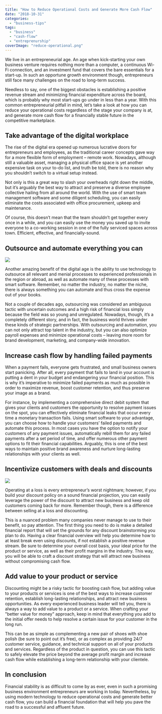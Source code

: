```yaml
---
title: "How to Reduce Operational Costs and Generate More Cash Flow"
date: "2018-10-31"
categories: 
  - "business-tips"
tags: 
  - "business"
  - "cash-flow"
  - "entreprenurship"
coverImage: "reduce-operational.png"
---
```


We live in an entrepreneurial age. An age when kick-starting your own business venture requires nothing more than a computer, a continuous Wi-Fi connection, and an investment fund that covers the bare essentials for a start-up. In such an opportune growth environment though, entrepreneurs still face many challenges on the road to long-term success.

Needless to say, one of the biggest obstacles is establishing a positive revenue stream and minimizing financial expenditure across the board, which is probably why most start-ups go under in less than a year. With this common entrepreneurial pitfall in mind, let’s take a look at how you can reduce your operational costs regardless of the stage your company is at, and generate more cash flow for a financially stable future in the competitive marketplace.

## Take advantage of the digital workplace

The rise of the digital era opened up numerous lucrative doors for entrepreneurs and employees, as the traditional career concepts gave way for a more flexible form of employment – remote work. Nowadays, although still a valuable asset, managing a physical office space is yet another expensive task on your to-do list, and truth be told, there is no reason why you shouldn’t switch to a virtual setup instead.

Not only is this a great way to slash your overheads right down the middle, but it’s arguably the best way to attract and preserve a diverse employee collective hailing from all around the world. With the use of smart team management software and some diligent scheduling, you can easily eliminate the costs associated with office procurement, upkeep and maintenance.

Of course, this doesn’t mean that the team shouldn’t get together every once in a while, and you can easily use the money you saved up to invite everyone to a co-working session in one of the fully serviced spaces across town. Efficient, effective, and financially-sound.

## Outsource and automate everything you can

![](/images/blog-images/ExW91ys.jpg)

Another amazing benefit of the digital age is the ability to use technology to outsource all relevant and menial processes to experienced professionals in the region or abroad, as well as automate many of these processes with smart software. Remember, no matter the industry, no matter the niche, there is always something you can automate and thus cross the expense out of your books.

Not a couple of decades ago, outsourcing was considered an ambiguous tactic with uncertain outcomes and a high risk of financial loss simply because the field was so young and unregulated. Nowadays, though, it’s a completely different story, and in fact, the business world thrives under these kinds of strategic partnerships. With outsourcing and automation, you can not only attract top talent in the industry, but you can also optimize payroll expenses and minimize operational costs – leaving more room for brand development, marketing, and company-wide innovation.

## Increase cash flow by handling failed payments

When a payment fails, everyone gets frustrated, and small business owners start panicking. After all, every payment that fails to land in your account is putting a dent in your budget and endangering your financial position. This is why it’s imperative to minimize failed payments as much as possible in order to maximize revenue, boost customer retention, and thus preserve your image as a brand.

For instance, by implementing a comprehensive direct debit system that gives your clients and customers the opportunity to resolve payment issues on the spot, you can effectively eliminate financial leaks that occur every time a monetary transaction fails. Using smart software to your advantage, you can choose how to handle your customers’ failed payments and automate this process. In most cases you have the option to notify your customers of any payment issues, automatically rebill them for any failed payments after a set period of time, and offer numerous other payment options to fit their financial capabilities. Arguably, this is one of the best ways to maintain positive brand awareness and nurture long-lasting relationships with your clients as well.

## Incentivize customers with deals and discounts

![](/images/blog-images/04wrI3U.jpg)

Operating at a loss is every entrepreneur’s worst nightmare; however, if you build your discount policy on a sound financial projection, you can easily leverage the power of the discount to attract new business and keep old customers coming back for more. Remember though, there is a difference between selling at a loss and discounting.

This is a nuanced problem many companies never manage to use to their benefit, so pay attention. The first thing you need to do is make a detailed financial report that will set the grounds for any discount brainstorming you plan to do. Having a clear financial overview will help you determine how to at least break even using discounts, if not establish a positive revenue stream. Be sure to determine your overall cost basis, your ideal price for the product or service, as well as their profit margins in the industry. This way, you will be able to craft a discount strategy that will attract new business without compromising cash flow.

## Add value to your product or service

Discounting might be a risky tactic for boosting cash flow, but adding value to your products or services is one of the best ways to increase customer retention, establish long-lasting relationships, and attract new business opportunities. As every experienced business leader will tell you, there is always a way to add value to a product or a service. When crafting your "better value for money" approach, keep in mind that everything you add to the initial offer needs to help resolve a certain issue for your customer in the long run.

This can be as simple as complementing a new pair of shoes with shoe polish (be sure to point out it’s free), or as complex as providing 24/7 customer service, guidance, and technical support on all of your products and services. Regardless of the product in question, you can use this tactic to safely elevate the price beyond the average profit margin and increase cash flow while establishing a long-term relationship with your clientele.

## In conclusion

Financial stability is as difficult to come by as ever, even in such a promising business environment entrepreneurs are working in today. Nevertheless, by using modern technology to reduce operational costs and generate better cash flow, you can build a financial foundation that will help you pave the road to a successful and affluent future.
